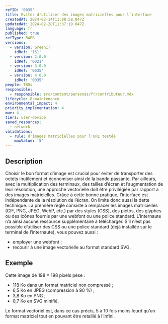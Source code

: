 ```yaml
---
refID: '0035'
title: Eviter d'utiliser des images matricielles pour l'interface
createdAt: 2024-02-14T11:08:58.047Z
updatedAt: 2024-02-28T11:37:19.047Z
language: fr
published: true
refType: RWEB
versions:
  - version: GreenIT
    idRef: '161'
  - version: 2.0.0
    idRef: '0021'
  - version: 3.0.0
    idRef: '0035'
  - version: 4.0.0
    idRef: '0035'
people: TBDs
responsible:
  - responsible: src/content/personas/fr/contributeur.mdx
lifecycle: 8-maintenance
environmental_impact: 4
priority_implementation: 4
moe: 4
tiers: user-device
saved_resources:
  - network
validations:
  - rule: d'images matricielles pour l'URL testée
    maxValue: '5'
---
```


## Description

Choisir le bon format d’image est crucial pour éviter de transporter des octets inutilement et économiser ainsi de la bande passante.
Par ailleurs, avec la multiplication des terminaux, des tailles d’écran et l’augmentation de leur résolution, une approche vectorielle
doit être privilégiée par rapport à des images matricielles.
Grâce à cette bonne pratique, l’interface est indépendante de la résolution de l’écran. On limite donc aussi la dette technique.
La première règle consiste à remplacer les images matricielles (GIF, PNG, JPEG, WebP, etc.) par des styles (CSS), des pictos,
des glyphes ou des icônes fournis par une webfont ou une police standard. L’internaute n’a ainsi aucune ressource supplémentaire à télécharger.
S’il n’est pas possible d’utiliser des CSS ou une police standard (déjà installée sur le terminal de l’internaute), vous pouvez aussi :

* employer une webfont ;
* recourir à une image vectorielle au format standard SVG.

## Exemple

<PositionableImage position="block" imgWidth="twoThirdWidth" zoomable={false} src="/src/assets/fiches/0035/img.png" alt="Exemple bitmap" caption="Exemple bitmap" />

Cette image de 198 × 198 pixels pèse :

* 118 Ko dans un format matriciel non compressé ;
* 6,5 Ko en JPEG (compression à 90 %) ;
* 3,8 Ko en PNG ;
* 0,7 Ko en SVG minifié.

Le format vectoriel est, dans ce cas précis, 5 à 10 fois moins lourd qu’un format matriciel tout en pouvant être retaillé à l’infini.
